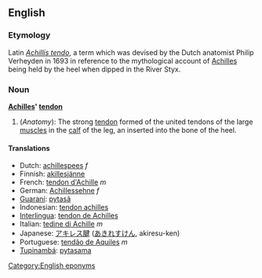 ==English==
===Etymology===
Latin ''[[Achillis tendo]]'', a term which was devised by the Dutch anatomist Philip Verheyden in 1693 in reference to the mythological account of [[Achilles]] being held by the heel when dipped in the River Styx.

=== Noun ===
'''[[Achilles]]' [[tendon]]'''

#(''Anatomy''): The strong [[tendon]] formed of the united tendons of the large [[muscle]]s in the [[calf]] of the leg, an inserted into the bone of the heel.

==== Translations ====
*Dutch: [[achillespees]] ''f''
*Finnish: [[akillesjänne]]
*French: [[tendon d'Achille]] ''m''
*German: [[Achillessehne]] ''f''
*[[Guaraní]]: [[pytasã]]
*Indonesian: [[tendon achilles]]
*[[Interlingua]]: [[tendon de Achilles]]
*Italian: [[tedine di Achille]] ''m''
*Japanese: [[アキレス腱]] ([[あきれすけん]], akiresu-ken)
*Portuguese: [[tendão de Aquiles]] ''m''
*[[Tupinambá]]: [[pytasama]]

[[Category:English eponyms]]